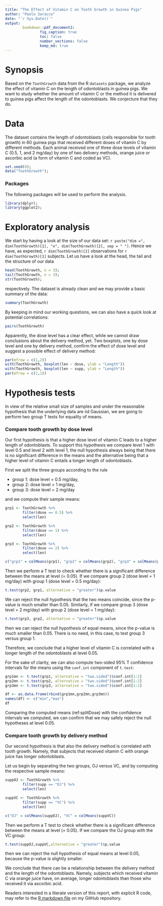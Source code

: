 ```yaml
---
title: "The Effect of Vitamin C on Tooth Growth in Guinea Pigs"
author: "Paolo Saracco"
date: "`r Sys.Date()`"
output:
        bookdown::pdf_document2:
                fig_caption: true
                toc: false
                number_sections: false
                keep_md: true
---
```


# Synopsis

Based on the `ToothGrowth` data from the R `datasets` package, we analyze
the effect of vitamin C on the length of odontoblasts in guinea pigs. We want 
to study whether the amount of vitamin C or the method it is delivered to 
guinea pigs affect the length of the odontoblasts. We conjecture that they do.

# Data 

The dataset contains the length of odontoblasts (cells responsible for tooth
growth) in 60 guinea pigs that received different doses of vitamin C by 
different methods. Each animal received one of three dose levels of
vitamin C (0.5, 1, and 2 mg/day) by one of two delivery methods, orange juice 
or ascorbic acid (a form of vitamin C and coded as VC).

```r
set.seed(0);
data("ToothGrowth");
```

### Packages

The following packages will be used to perform the analysis.

```r
library(dplyr);
library(ggplot2);
```

# Exploratory analysis

We start by having a look at the size of our data set: 
`r paste("dim =", dim(ToothGrowth)[1], "x", dim(ToothGrowth)[2], sep = " ")`.
Hence we have, as expected, `r dim(ToothGrowth)[2]` observations for 
`r dim(ToothGrowth)[1]` subjects. Let us have a look at the head, the tail 
and the structure of our data

```r
head(ToothGrowth, n = 3);
tail(ToothGrowth, n = 3);
str(ToothGrowth);
```

respectively. The dataset is already clean and we may provide a basic summary of the data:

```r
summary(ToothGrowth)
```

By keeping in mind our working questions, we can also have a quick look at 
potential correlations:

```r
pairs(ToothGrowth)
```

Apparently, the dose level has a clear effect, while we cannot draw conclusions
about the delivery method, yet. Two boxplots, one by dose level and one by 
delivery method, confirm the effect of dose level and suggest a possible effect 
of delivery method:

```r
par(mfrow = c(1,2))
with(ToothGrowth, boxplot(len ~ dose, ylab = "Length"))
with(ToothGrowth, boxplot(len ~ supp, ylab = "Length"))
par(mfrow = c(1,1))
```

# Hypothesis tests

In view of the relative small size of samples and under the reasonable 
hypothesis that the underlying data are iid Gaussian, we are going to perform 
two group T tests for equality of means.

### Compare tooth growth by dose level

Our first hypothesis is that a higher dose level of vitamin C leads to a 
higher length of odontoblasts. To support this hypothesis we compare level 
1 with level 0.5 and level 2 with level 1, the null hypothesis always being 
that there is no significant difference in the means and the alternative
being that a higher level of vitamin C entails a longer length of odontoblasts.

First we split the three groups according to the rule 

- group 1: dose level = 0.5 mg/day,
- group 2: dose level = 1 mg/day,
- group 3: dose level = 2 mg/day

and we compute their sample means:

```r
grp1 <- ToothGrowth %>%
        filter(dose == 0.5) %>%
        select(len)

grp2 <- ToothGrowth %>%
        filter(dose == 1) %>%
        select(len)

grp3 <- ToothGrowth %>%
        filter(dose == 2) %>%
        select(len)

c("grp1" = colMeans(grp1), "grp2" = colMeans(grp2), "grp3" = colMeans(grp3))
```

Then we perform a T test to check whether there is a significant difference 
between the means at level \(\alpha = 0.05\). If we compare group 2 (dose 
level = 1 mg/day) with group 1 (dose level = 0.5 mg/day):

```r
t.test(grp2, grp1, alternative = "greater")$p.value
```

We can reject the null hypothesis that the two means coincide, since the 
p-value is much smaller than 0.05. Similarly, if we compare group 3 (dose 
level = 2 mg/day) with group 2 (dose level = 1 mg/day):

```r
t.test(grp3, grp2, alternative = "greater")$p.value
```

then we can reject the null hypothesis of equal means, since the p-value is much 
smaller than 0.05. There is no need, in this case, to test group 3 versus 
group 1.

Therefore, we conclude that a higher level of vitamin C is correlated with a 
longer length of the odontoblasts at level 0.05.

For the sake of clarity, we can also compute two-sided 95% T confidence 
intervals for the means using the `conf.int` component of `t.test`:

```r
grp1mn <- t.test(grp1, alternative = "two.sided")$conf.int[1:2]
grp2mn <- t.test(grp2, alternative = "two.sided")$conf.int[1:2]
grp3mn <- t.test(grp3, alternative = "two.sided")$conf.int[1:2]

df <- as.data.frame(rbind(grp1mn,grp2mn,grp3mn))
names(df) <- c("min","max")
df
```

Comparing the computed means (ref:splitDose) with the confidence intervals 
we computed, we can confirm that we may safely reject the null hypotheses at 
level 0.05.

### Compare tooth growth by delivery method

Our second hypothesis is that also the delivery method is correlated with 
tooth growth. Namely, that subjects that received vitamin C with orange juice 
has longer odontoblasts.

Let us begin by separating the two groups, OJ versus VC, and by computing 
the respective sample means:

```r
suppOJ <- ToothGrowth %>%
        filter(supp == "OJ") %>%
        select(len)

suppVC <- ToothGrowth %>%
        filter(supp == "VC") %>%
        select(len)

c("OJ" = colMeans(suppOJ), "VC" = colMeans(suppVC))
```

Then we perform a T test to check whether there is a significant difference 
between the means at level \(\alpha = 0.05\). If we compare the OJ group with 
the VC group:

```r
t.test(suppOJ,suppVC,alternative = "greater")$p.value
```

then we can reject the null hypothesis of equal means at level 0.05, because 
the p-value is slightly smaller.

We conclude that there can be a relationship between the delivery method and 
the length of the odontoblasts. Namely, subjects which received vitamin C via 
orange juice have, on average, longer odontoblasts than those who received it 
via ascorbic acid.

Readers interested in a literate version of this report, with explicit R code,
may refer to the 
[R markdown file](https://github.com/paolosaracco/DataScienceSpecialization/blob/main/06_StatisticalInference/CourseProject/BasicInferentialDataAnalysis.Rmd) 
on my GitHub repository. 